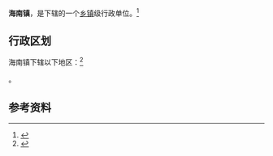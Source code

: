 {{中国乡级行政区|32/12/81/105/000}}

'''海南镇'''，是{{PRC admin/fullname|32/12/81/105/000|3}}下辖的一个[[乡镇|乡镇]]级行政单位。<ref>{{PRC admin/ref sgc|{{PRC admin/parent|32/12/81/105/000}}}}</ref>

== 行政区划 ==

海南镇下辖以下地区：<ref>{{PRC admin/ref sgc|32/12/81/105/000}}</ref>

{{PRC admin/children|32/12/81/105/000}}。

== 参考资料 ==

{{reflist}}

{{行政区划小作品}}
{{PRC admin/navcat|32/12/81/105/000}}